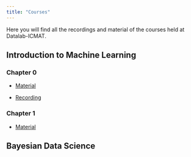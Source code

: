 ---
title: "Courses"
---

Here you will find all the recordings and material of the courses held at Datalab-ICMAT.



## Introduction to Machine Learning

### Chapter 0

 * [Material](https://github.com/datalab-icmat/Intro-to-ML/tree/main/chapter_0) 
 
 * [Recording](https://www.youtube.com/watch?v=vqUmOd5-EOA)

### Chapter 1

  * [Material](https://github.com/datalab-icmat/Intro-to-ML/tree/main/chapter_1)
  

## Bayesian Data Science


